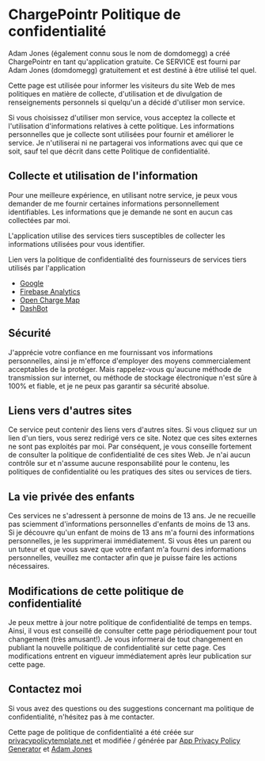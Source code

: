 # ChargePointr Politique de confidentialité

Adam Jones (également connu sous le nom de domdomegg) a créé ChargePointr en tant qu'application gratuite. Ce SERVICE est fourni par Adam Jones (domdomegg) gratuitement et est destiné à être utilisé tel quel.

Cette page est utilisée pour informer les visiteurs du site Web de mes politiques en matière de collecte, d'utilisation et de divulgation de renseignements personnels si quelqu'un a décidé d'utiliser mon service.

Si vous choisissez d'utiliser mon service, vous acceptez la collecte et l'utilisation d'informations relatives à cette politique. Les informations personnelles que je collecte sont utilisées pour fournir et améliorer le service. Je n'utiliserai ni ne partagerai vos informations avec qui que ce soit, sauf tel que décrit dans cette Politique de confidentialité.

## Collecte et utilisation de l'information

Pour une meilleure expérience, en utilisant notre service, je peux vous demander de me fournir certaines informations personnellement identifiables. Les informations que je demande ne sont en aucun cas collectées par moi.

L'application utilise des services tiers susceptibles de collecter les informations utilisées pour vous identifier.

Lien vers la politique de confidentialité des fournisseurs de services tiers utilisés par l'application

*   [Google](https://policies.google.com/privacy)
*   [Firebase Analytics](https://firebase.google.com/policies/analytics/)
*   [Open Charge Map](https://openchargemap.org/site/about/terms)
*   [DashBot](https://www.dashbot.io/legal/privacy)

## Sécurité

J'apprécie votre confiance en me fournissant vos informations personnelles, ainsi je m'efforce d'employer des moyens commercialement acceptables de la protéger. Mais rappelez-vous qu'aucune méthode de transmission sur internet, ou méthode de stockage électronique n'est sûre à 100% et fiable, et je ne peux pas garantir sa sécurité absolue.

## Liens vers d'autres sites

Ce service peut contenir des liens vers d'autres sites. Si vous cliquez sur un lien d'un tiers, vous serez redirigé vers ce site. Notez que ces sites externes ne sont pas exploités par moi. Par conséquent, je vous conseille fortement de consulter la politique de confidentialité de ces sites Web. Je n'ai aucun contrôle sur et n'assume aucune responsabilité pour le contenu, les politiques de confidentialité ou les pratiques des sites ou services de tiers.

## La vie privée des enfants

Ces services ne s'adressent à personne de moins de 13 ans. Je ne recueille pas sciemment d'informations personnelles d'enfants de moins de 13 ans. Si je découvre qu'un enfant de moins de 13 ans m'a fourni des informations personnelles, je les supprimerai immédiatement. Si vous êtes un parent ou un tuteur et que vous savez que votre enfant m'a fourni des informations personnelles, veuillez me contacter afin que je puisse faire les actions nécessaires.

## Modifications de cette politique de confidentialité

Je peux mettre à jour notre politique de confidentialité de temps en temps. Ainsi, il vous est conseillé de consulter cette page périodiquement pour tout changement (très amusant!). Je vous informerai de tout changement en publiant la nouvelle politique de confidentialité sur cette page. Ces modifications entrent en vigueur immédiatement après leur publication sur cette page.

## Contactez moi

Si vous avez des questions ou des suggestions concernant ma politique de confidentialité, n'hésitez pas à me contacter.

Cette page de politique de confidentialité a été créée sur [privacypolicytemplate.net](https://privacypolicytemplate.net) et modifiée / générée par [App Privacy Policy Generator](https://app-privacy-policy-generator.firebaseapp.com/) et [Adam Jones](https://github.com/domdomegg)
